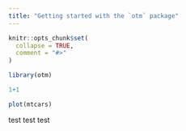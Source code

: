 ```yaml
---
title: "Getting started with the `otm` package"
---
```


```r
knitr::opts_chunk$set(
  collapse = TRUE,
  comment = "#>"
)
```

```r
library(otm)
```

```r
1+1
```

```r
plot(mtcars)
```

test test test
